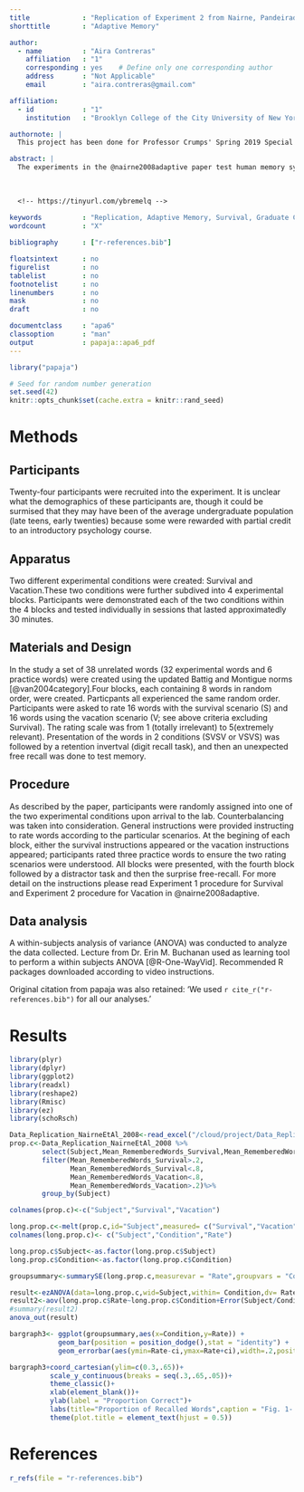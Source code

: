```yaml
---
title             : "Replication of Experiment 2 from Nairne, Pandeirada, and Thompson (2008) 'The Comparative Value of Survival Processing'"
shorttitle        : "Adaptive Memory"

author: 
  - name          : "Aira Contreras"
    affiliation   : "1"
    corresponding : yes    # Define only one corresponding author
    address       : "Not Applicable"
    email         : "aira.contreras@gmail.com"

affiliation:
  - id            : "1"
    institution   : "Brooklyn College of the City University of New York"

authornote: |
  This project has been done for Professor Crumps' Spring 2019 Special Topics in Experimental Psychology Pscy. 7709G.

abstract: |
  The experiments in the @nairne2008adaptive paper test human memory systems in survival and non-survival conditions in an effort to determine if one yields measurably better recollection from participants. Participants were asked to rate words in conditions that produce excellent retention including conditions that had words related to pleasantness, imagery, and self reference. Previous experiments have suggested that participants show superior memory when words  were related to survival conditions. The researchers suggest that this may be a result of fitness advantages accrued in the ancestral past. The goal of this exercise is to replicate one of the experiments presented in the paper and determine if the results were similar or even the same. The analysis will be done via the Rstudio software. I was able to [successfully/not successfully] replication the experiment.
  
  
  
  <!-- https://tinyurl.com/ybremelq -->
  
keywords          : "Replication, Adaptive Memory, Survival, Graduate Class"
wordcount         : "X"

bibliography      : ["r-references.bib"]

floatsintext      : no
figurelist        : no
tablelist         : no
footnotelist      : no
linenumbers       : no
mask              : no
draft             : no

documentclass     : "apa6"
classoption       : "man"
output            : papaja::apa6_pdf
---
```


```r
library("papaja")
```

```r
# Seed for random number generation
set.seed(42)
knitr::opts_chunk$set(cache.extra = knitr::rand_seed)
```



# Methods
## Participants
Twenty-four participants were recruited into the experiment. It is unclear what the demographics of these participants are, though it could be surmised that they may have been of the average undergraduate population (late teens, early twenties) because some were rewarded with partial credit to an introductory psychology course.

## Apparatus
Two different experimental conditions were created: Survival and Vacation.These two conditions were further subdived into 4 experimental blocks. Participants were demonstrated each of the two conditions within the 4 blocks and tested individually in sessions that lasted approximatedly 30 minutes.

## Materials and Design
In the study a set of 38 unrelated words (32 experimental words and 6 practice words) were created using the updated Battig and Montigue norms [@van2004category].Four blocks, each containing 8 words in random order, were created. Particpants all experienced the same random order. Participants were asked to rate 16 words with the survival scenario (S) and 16 words using the vacation scenario (V; see above criteria excluding Survival). The rating scale was from 1 (totally irrelevant) to 5(extremely relevant). Presentation of the words in 2 conditions (SVSV or VSVS) was followed by a retention invertval (digit recall task), and then an unexpected free recall was done to test memory.

## Procedure

As described by the paper, participants were randomly assigned into one of the two experimental conditions upon arrival to the lab. Counterbalancing was taken into consideration. General instructions were provided instructing to rate words according to the particular scenarios. At the begining of each block, either the survival instructions appeared or the vacation instructions appeared; participants rated three practice words to ensure the two rating scenarios were understood. All blocks were presented, with the fourth block followed by a distractor task and then the surprise free-recall. For more detail on the instructions please read Experiment 1 procedure for Survival and Experiment 2 procedure for Vacation in @nairne2008adaptive. 


## Data analysis
A within-subjects analysis of variance (ANOVA) was conducted to analyze the data collected. Lecture from Dr. Erin M. Buchanan used as learning tool to perform a within subjects ANOVA [@R-One-WayVid]. Recommended R packages downloaded according to video instructions. 

Original citation from papaja was also retained: 'We used `r cite_r("r-references.bib")` for all our analyses.'


# Results

```r
library(plyr)
library(dplyr)
library(ggplot2)
library(readxl)
library(reshape2)
library(Rmisc)
library(ez)
library(schoRsch)

Data_Replication_NairneEtAl_2008<-read_excel("/cloud/project/Data_Replication_NairneEtAl_2008.xls")
prop.c<-Data_Replication_NairneEtAl_2008 %>%
        select(Subject,Mean_RememberedWords_Survival,Mean_RememberedWords_Vacation)%>%
        filter(Mean_RememberedWords_Survival>.2,
               Mean_RememberedWords_Survival<.8,
               Mean_RememberedWords_Vacation<.8,
               Mean_RememberedWords_Vacation>.2)%>%
        group_by(Subject)

colnames(prop.c)<-c("Subject","Survival","Vacation")

long.prop.c<-melt(prop.c,id="Subject",measured= c("Survival","Vacation"))
colnames(long.prop.c)<- c("Subject","Condition","Rate")

long.prop.c$Subject<-as.factor(long.prop.c$Subject)
long.prop.c$Condition<-as.factor(long.prop.c$Condition)

groupsummary<-summarySE(long.prop.c,measurevar = "Rate",groupvars = "Condition")


```

```r
result<-ezANOVA(data=long.prop.c,wid=Subject,within= Condition,dv= Rate, detailed = T)
result2<-aov(long.prop.c$Rate~long.prop.c$Condition+Error(Subject/Condition), data = long.prop.c)
#summary(result2)
anova_out(result)

```

```r
bargraph3<- ggplot(groupsummary,aes(x=Condition,y=Rate)) +
            geom_bar(position = position_dodge(),stat = "identity") +
            geom_errorbar(aes(ymin=Rate-ci,ymax=Rate+ci),width=.2,position = position_dodge(.9))

bargraph3+coord_cartesian(ylim=c(0.3,.65))+
          scale_y_continuous(breaks = seq(.3,.65,.05))+
          theme_classic()+
          xlab(element_blank())+
          ylab(label = "Proportion Correct")+
          labs(title="Proportion of Recalled Words",caption = "Fig. 1- Average proportion of words recalled for each scenario. Error bars are the 95% confidence intervals")+
          theme(plot.title = element_text(hjust = 0.5))

```




\newpage

# References
```r
r_refs(file = "r-references.bib")

```

\begingroup
\setlength{\parindent}{-0.5in}
\setlength{\leftskip}{0.5in}

<div id = "refs"></div>
\endgroup
